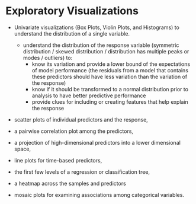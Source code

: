 # Exploratory Visualizations


- Univariate visualizations (Box Plots, Violin Plots, and Histograms) to understand the distribution of a single variable. \

  - understand the distribution of the response variable (symmetric distribution / skewed distribution / distribution has multiple peaks or modes / outliers) to:
    - know its variation and provide a lower bound of the expectations of model performance (the residuals from a model that contains these predictors should have less variation than the variation of the response)
    - know if it should be transformed to a normal distribution prior to analysis to have better predictive performance
    - provide clues for including or creating features that help explain the response
  
- scatter plots of individual predictors and the response, 
- a pairwise correlation plot among the predictors, 
- a projection of high-dimensional predictors into a lower dimensional space, 
- line plots for time-based predictors, 
- the first few levels of a regression or classification tree, 
- a heatmap across the samples and predictors\
- mosaic plots for examining associations among categorical variables.